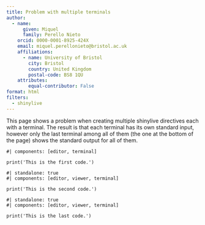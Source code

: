 ```yaml
---
title: Problem with multiple terminals
author: 
  - name:
      given: Miquel
      family: Perello Nieto
    orcid: 0000-0001-8925-424X
    email: miquel.perellonieto@bristol.ac.uk
    affiliations:
      - name: University of Bristol
        city: Bristol
        country: United Kingdom
        postal-code: BS8 1QU
    attributes:
        equal-contributor: False
format: html
filters:
  - shinylive
---
```


This page shows a problem when creating multiple shinylive directives each with
a terminal. The result is that each terminal has its own standard input,
however only the last terminal among all of them (the one at the bottom of the
page) shows the standard output for all of them.


```shinylive-python
#| components: [editor, terminal]

print('This is the first code.')
```

```shinylive-python
#| standalone: true
#| components: [editor, viewer, terminal]

print('This is the second code.')
```

```shinylive-python
#| standalone: true
#| components: [editor, viewer, terminal]

print('This is the last code.')
```
